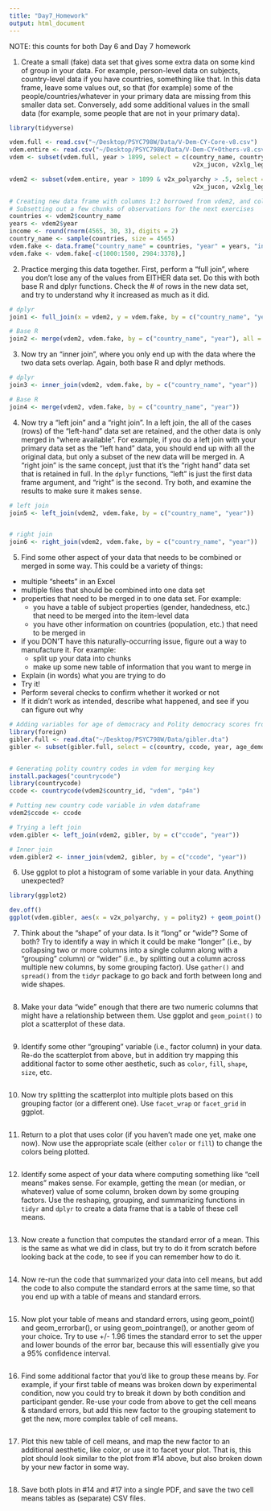 ```yaml
---
title: "Day7_Homework"
output: html_document
---
```



NOTE: this counts for both Day 6 and Day 7 homework

1. Create a small (fake) data set that gives some extra data on some kind of group in your data. For example, person-level data on subjects, country-level data if you have countries, something like that.  In this data frame, leave some values out, so that (for example) some of the people/countries/whatever in your primary data are missing from this smaller data set.  Conversely, add some additional values in the small data (for example, some people that are not in your primary data).

```r

library(tidyverse)

vdem.full <- read.csv("~/Desktop/PSYC798W/Data/V-Dem-CY-Core-v8.csv")
vdem.entire <- read.csv("~/Desktop/PSYC798W/Data/V-Dem-CY+Others-v8.csv")
vdem <- subset(vdem.full, year > 1899, select = c(country_name, country_text_id, country_id, year, v2x_polyarchy, v2x_libdem, 
                                                   v2x_jucon, v2xlg_legcon, v2pscomprg))

vdem2 <- subset(vdem.entire, year > 1899 & v2x_polyarchy > .5, select = c(country_name, country_text_id, country_id, year, v2x_polyarchy, v2x_libdem, 
                                                   v2x_jucon, v2xlg_legcon, v2pscomprg, e_regiongeo, e_region_world_2, e_regionpol))

# Creating new data frame with columns 1:2 borrowed from vdem2, and column 3 with randomly generated data on per capita income
# Subsetting out a few chunks of observations for the next exercises 
countries <- vdem2$country_name
years <- vdem2$year
income <- round(rnorm(4565, 30, 3), digits = 2)
country_name <- sample(countries, size = 4565)
vdem.fake <- data.frame("country_name" = countries, "year" = years, "incomePC" = income)
vdem.fake <- vdem.fake[-c(1000:1500, 2984:3378),]


```

2. Practice merging this data together. First, perform a "full join", where you don't lose any of the values from EITHER data set. Do this with both base R and dplyr functions. Check the # of rows in the new data set, and try to understand why it increased as much as it did.

```r

# dplyr
join1 <- full_join(x = vdem2, y = vdem.fake, by = c("country_name", "year"))

# Base R
join2 <- merge(vdem2, vdem.fake, by = c("country_name", "year"), all = TRUE)

```


3. Now try an "inner join", where you only end up with the data where the two data sets overlap. Again, both base R and dplyr methods.

```r

# dplyr
join3 <- inner_join(vdem2, vdem.fake, by = c("country_name", "year"))

# Base R
join4 <- merge(vdem2, vdem.fake, by = c("country_name", "year"))

```


4. Now try a "left join" and a "right join". In a left join, the all of the cases (rows) of the "left-hand" data set are retained, and the other data is only merged in "where available". For example, if you do a left join with your primary data set as the "left hand" data, you should end up with all the original data, but only a subset of the new data will be merged in.  A "right join" is the same concept, just that it's the "right hand" data set that is retained in full. In the `dplyr` functions, "left" is just the first data frame argument, and "right" is the second.  Try both, and examine the results to make sure it makes sense.

```r

# left join
join5 <- left_join(vdem2, vdem.fake, by = c("country_name", "year"))


# right join
join6 <- right_join(vdem2, vdem.fake, by = c("country_name", "year"))


```


5. Find some other aspect of your data that needs to be combined or merged in some way.  This could be a variety of things:
  - multiple "sheets" in an Excel
  - multiple files that should be combined into one data set
  - properties that need to be merged in to one data set. For example:
    - you have a table of subject properties (gender, handedness, etc.) that need to be merged into the item-level data
    - you have other information on countries (population, etc.) that need to be merged in
  - if you DON'T have this naturally-occurring issue, figure out a way to manufacture it. For example:
    - split up your data into chunks
    - make up some new table of information that you want to merge in
  - Explain (in words) what you are trying to do
  - Try it!
  - Perform several checks to confirm whether it worked or not
  - If it didn't work as intended, describe what happened, and see if you can figure out why
  
```r

# Adding variables for age of democracy and Polity democracy scores from another dataset. The age of democracy variable could be used to test whether there is a relationship between democratic quality and regime duration; the Polity democracy score variable (another widely used measurement of regime type) could be compared with vdem's to see how consistent they are
library(foreign)
gibler.full <- read.dta("~/Desktop/PSYC798W/Data/gibler.dta")
gibler <- subset(gibler.full, select = c(country, ccode, year, age_democ, polity2))


# Generating polity country codes in vdem for merging key
install.packages("countrycode")
library(countrycode)
ccode <- countrycode(vdem2$country_id, "vdem", "p4n")

# Putting new country code variable in vdem dataframe
vdem2$ccode <- ccode

# Trying a left join
vdem.gibler <- left_join(vdem2, gibler, by = c("ccode", "year"))

# Inner join
vdem.gibler2 <- inner_join(vdem2, gibler, by = c("ccode", "year"))


```

6. Use ggplot to plot a histogram of some variable in your data. Anything unexpected?

```r
library(ggplot2)

dev.off()
ggplot(vdem.gibler, aes(x = v2x_polyarchy, y = polity2) + geom_point()

```


7. Think about the "shape" of your data. Is it "long" or "wide"? Some of both?  Try to identify a way in which it could be make "longer" (i.e., by collapsing two or more columns into a single column along with a "grouping" column) or "wider" (i.e., by splitting out a column across multiple new columns, by some grouping factor).  Use `gather()` and `spread()` from the `tidyr` package to go back and forth between long and wide shapes.

```r

```


8. Make your data "wide" enough that there are two numeric columns that might have a relationship between them. Use ggplot and `geom_point()` to plot a scatterplot of these data.

```r

```


9. Identify some other "grouping" variable (i.e., factor column) in your data. Re-do the scatterplot from above, but in addition try mapping this additional factor to some other aesthetic, such as `color`, `fill`, `shape`, `size`, etc.

```r

```


10. Now try splitting the scatterplot into multiple plots based on this grouping factor (or a different one). Use `facet_wrap` or `facet_grid` in ggplot.

```r

```

11. Return to a plot that uses color (if you haven't made one yet, make one now).  Now use the appropriate scale (either `color` or `fill`) to change the colors being plotted.

```r

```

12. Identify some aspect of your data where computing something like "cell means" makes sense. For example, getting the mean (or median, or whatever) value of some column, broken down by some grouping factors.  Use the reshaping, grouping, and summarizing functions in `tidyr` and `dplyr` to create a data frame that is a table of these cell means.

```r

```

13. Now create a function that computes the standard error of a mean. This is the same as what we did in class, but try to do it from scratch before looking back at the code, to see if you can remember how to do it.

```r


```


14. Now re-run the code that summarized your data into cell means, but add the code to also compute the standard errors at the same time, so that you end up with a table of means and standard errors.

```r


```


15.  Now plot your table of means and standard errors, using geom_point() and geom_errorbar(), or using geom_pointrange(), or another geom of your choice.  Try to use +/- 1.96 times the standard error to set the upper and lower bounds of the error bar, because this will essentially give you a 95% confidence interval.

```r


```


16.  Find some additional factor that you'd like to group these means by.  For example, if your first table of means was broken down by experimental condition, now you could try to break it down by both condition and participant gender.  Re-use your code from above to get the cell means & standard errors, but add this new factor to the grouping statement to get the new, more complex table of cell means.

```r

```


17. Plot this new table of cell means, and map the new factor to an additional aesthetic, like color, or use it to facet your plot.  That is, this plot should look similar to the plot from #14 above, but also broken down by your new factor in some way.

```r


```


18. Save both plots in #14 and #17 into a single PDF, and save the two cell means tables as (separate) CSV files.

```r


```


